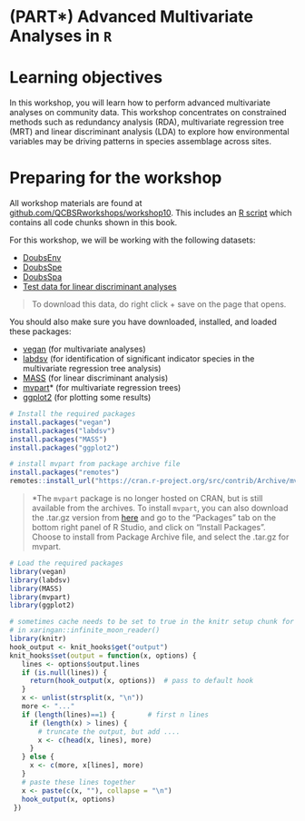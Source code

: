 # (PART\*) Advanced Multivariate Analyses in `R` {-}

# Learning objectives

In this workshop, you will learn how to perform advanced
multivariate analyses on community data. This workshop concentrates on
constrained methods such as redundancy analysis (RDA), multivariate
regression tree (MRT) and linear discriminant analysis (LDA) to explore
how environmental variables may be driving patterns in species
assemblage across sites.

# Preparing for the workshop

All workshop materials are found at [github.com/QCBSRworkshops/workshop10](https://github.com/QCBSRworkshops/workshop10). This includes an [R script](https://qcbsrworkshops.github.io/workshop10/book-en/workshop10-script-en.R) which contains all code chunks shown in this book.

For this workshop, we will be working with the following datasets:

* [DoubsEnv](https://raw.githubusercontent.com/QCBSRworkshops/workshop10/main/pres-en/data/doubsenv.csv)  
* [DoubsSpe](https://raw.githubusercontent.com/QCBSRworkshops/workshop10/main/pres-en/data/doubsspe.csv)  
* [DoubsSpa](https://raw.githubusercontent.com/QCBSRworkshops/workshop10/main/pres-en/data/doubsspa.csv)  
* [Test data for linear discriminant analyses](https://raw.githubusercontent.com/QCBSRworkshops/workshop10/main/pres-en/data/classifyme.csv)  
  
> To download this data, do right click + save on the page that opens.

You should also make sure you have downloaded, installed, and loaded these packages:
 
* [vegan](https://cran.r-project.org/package=vegan) (for multivariate
      analyses)
* [labdsv](https://cran.r-project.org/package=labdsv) (for identification of significant indicator species in the
     multivariate regression tree analysis)
* [MASS](https://cran.r-project.org/package=MASS) (for linear discriminant
   analysis)
* [mvpart](https://cran.r-project.org/src/contrib/Archive/mvpart/mvpart_1.6-2.tar.gz)* (for multivariate regression trees)
* [ggplot2](https://cran.r-project.org/package=ggplot2) (for plotting some results)


```r
# Install the required packages
install.packages("vegan")
install.packages("labdsv")
install.packages("MASS")
install.packages("ggplot2")

# install mvpart from package archive file
install.packages("remotes")
remotes::install_url("https://cran.r-project.org/src/contrib/Archive/mvpart/mvpart_1.6-2.tar.gz")
```

> *The `mvpart` package is no longer hosted on CRAN, but is still available from the archives. To install `mvpart`, you can also download the .tar.gz version from [here](https://cran.r-project.org/src/contrib/Archive/mvpart/mvpart_1.6-2.tar.gz) and go to the "Packages" tab on the bottom right panel of R Studio, and click on "Install Packages". Choose to install from Package Archive file, and select the .tar.gz for mvpart.


```r
# Load the required packages
library(vegan)
library(labdsv)
library(MASS)
library(mvpart)
library(ggplot2)
```

```r
# sometimes cache needs to be set to true in the knitr setup chunk for this to take effect
# in xaringan::infinite_moon_reader()
library(knitr)
hook_output <- knit_hooks$get("output")
knit_hooks$set(output = function(x, options) {
   lines <- options$output.lines
   if (is.null(lines)) {
     return(hook_output(x, options))  # pass to default hook
   }
   x <- unlist(strsplit(x, "\n"))
   more <- "..."
   if (length(lines)==1) {        # first n lines
     if (length(x) > lines) {
       # truncate the output, but add ....
       x <- c(head(x, lines), more)
     }
   } else {
     x <- c(more, x[lines], more)
   }
   # paste these lines together
   x <- paste(c(x, ""), collapse = "\n")
   hook_output(x, options)
 })
```
